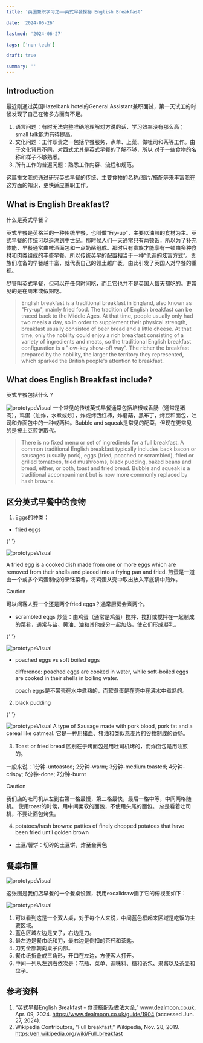 ```yaml
---
title: '英国兼职学习之——英式早餐探秘 English Breakfast'

date: '2024-06-26'

lastmod: '2024-06-27'

tags: ['non-tech']

draft: true

summary: ''
---
```


## Introduction

最近刚通过英国Hazelbank hotel的General Assistant兼职面试，第一天试工的时候发现了自己在诸多方面有不足。

1. 语言问题：有时无法完整准确地理解对方说的话，学习效率没有那么高；small talk能力有待提高。
2. 文化问题：工作职责之一包括早餐服务，点单、上菜、做吐司和茶等工作。由于文化背景不同，对西式尤其是英式早餐的了解不够，所以
   对于一些食物的名称和样子不够熟悉。
3. 所有工作的普遍问题：熟悉工作内容、流程和规范。

这篇推文我想通过研究英式早餐的传统、主要食物的名称/图片/搭配等来丰富我在这方面的知识，更快适应兼职工作。

## What is English Breakfast?

什么是英式早餐？

英式早餐是英格兰的一种传统早餐，也叫做“Fry-up”，主要以油煎的食材为主。英式早餐的传统可以追溯到中世纪。那时候人们一天通常只有两顿饭，所以为了补充体能，早餐通常由啤酒面包和一点奶酪组成。那时只有贵族才能享有一顿由多种食材和肉类组成的丰盛早餐，所以传统英早的配置相当于一种“低调的炫富方式”。贵族们准备的早餐越丰富，就代表自己的领土越广袤，由此引发了英国人对早餐的重视。

尽管叫英式早餐，但可以在任何时间吃，而且它也并不是英国人每天都吃的。更常见的是在周末或假期吃。

> English breakfast is a traditional breakfast in England, also known as "Fry-up", mainly fried food. The tradition of English breakfast can be traced back to the Middle Ages. At that time, people usually only had two meals a day, so in order to supplement their physical strength, breakfast usually consisted of beer bread and a little cheese. At that time, only the nobility could enjoy a rich breakfast consisting of a variety of ingredients and meats, so the traditional English breakfast configuration is a "low-key show-off way". The richer the breakfast prepared by the nobility, the larger the territory they represented, which sparked the British people's attention to breakfast.

## What does English Breakfast include?

英式早餐包括什么？

<Image
  alt="prototypeVisual"
  src="/static/images/blog-06-2024/english-breakfast1.png"
  width={600}
  height={400}
/>
一个常见的传统英式早餐通常包括培根或香肠（通常是猪肉），鸡蛋（油炸，水煮或炒），炸或烤西红柿，炸蘑菇，黑布丁，烤豆和面包，吐司和炸面包中的一种或两种。Bubble
and squeak是常见的配菜，但现在更常见的是被土豆煎饼取代。

> There is no fixed menu or set of ingredients for a full breakfast. A common traditional English breakfast typically includes back bacon or sausages (usually pork), eggs (fried, poached or scrambled), fried or grilled tomatoes, fried mushrooms, black pudding, baked beans and bread, either, or both, toast and fried bread. Bubble and squeak is a traditional accompaniment but is now more commonly replaced by hash browns.

## 区分英式早餐中的食物

1. Eggs的种类：

- fried eggs

{' '}

<Image
  alt="prototypeVisual"
  src="/static/images/blog-06-2024/fried-egg.png"
  width={200}
  height={200}
/>

A fried egg is a cooked dish made from one or more eggs which are removed from their shells and placed into a frying pan and fried.
煎蛋是一道由一个或多个鸡蛋制成的烹饪菜肴，将鸡蛋从壳中取出放入平底锅中煎炸。

> [!Caution]
> 可以问客人要一个还是两个fried eggs？通常厨房会煮两个。

- scrambled eggs
  炒蛋：由鸡蛋（通常是鸡蛋）搅拌、搅打或搅拌在一起制成的菜肴，通常与盐、黄油、油和其他成分一起加热，使它们形成凝乳。

{' '}

<Image
  alt="prototypeVisual"
  src="/static/images/blog-06-2024/scrambled-egg.png"
  width={200}
  height={200}
/>

- poached eggs vs soft boiled eggs

  difference: poached eggs are cooked in water, while soft-boiled eggs are cooked in their shells in boiling water.

  poach eggs是不带壳在水中煮熟的，而软煮蛋是在壳中在沸水中煮熟的。

2. black pudding

{' '}

<Image
  alt="prototypeVisual"
  src="/static/images/blog-06-2024/black-pudding.png"
  width={200}
  height={200}
/>
A type of Sausage made with pork blood, pork fat and a cereal like oatmeal.
它是一种用猪血、猪油和类似燕麦片的谷物制成的香肠。

3. Toast or fried bread
   区别在于烤面包是用吐司机烤的，而炸面包是用油煎的。

一般来说：1分钟-untoasted; 2分钟-warm; 3分钟-medium toasted; 4分钟-crispy; 6分钟-done; 7分钟-burnt

> [!Caution]
> 我们店的吐司机从左到右第一格最慢，第二格最快，最后一格中等，中间两格随机。
> 使用toast的时候，用中间柔软的面包，不使用头尾的面包。
> 总是看着吐司机，不要让面包烤焦。

4. potatoes/hash browns: patties of finely chopped potatoes that have been fried until golden brown

- 土豆/薯饼：切碎的土豆饼，炸至金黄色

## 餐桌布置

<Image alt="prototypeVisual" src="/static/images/blog-06-2024/table.png" width={400} height={200} />

这张图是我们店早餐的一个餐桌设置，我用excalidraw画了它的俯视图如下：

<Image
  alt="prototypeVisual"
  src="/static/images/blog-06-2024/table-setting.png"
  width={600}
  height={400}
/>

1. 可以看到这是一个双人桌，对于每个人来说，中间蓝色框起来区域是吃饭的主要区域。
2. 蓝色区域左边是叉子，右边是刀。
3. 最左边是餐巾纸和刀，最右边是倒扣的茶杯和茶匙。
4. 刀刃全部朝向桌子内部。
5. 餐巾纸折叠成三角形，开口在左边，方便客人打开。
6. 中间一列从左到右依次是：花瓶、菜单、调味料、糖和茶包、果酱以及茶壶和盘子。

## 参考资料

1. “英式早餐English Breakfast - 食谱搭配及做法大全,” www.dealmoon.co.uk, Apr. 09, 2024. https://www.dealmoon.co.uk/guide/1904 (accessed Jun. 27, 2024).
2. Wikipedia Contributors, “Full breakfast,” Wikipedia, Nov. 28, 2019. https://en.wikipedia.org/wiki/Full_breakfast
